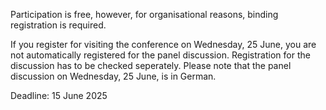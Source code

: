 Participation is free, however, for organisational reasons, binding registration is required.

If you register for visiting the conference on Wednesday, 25 June, you are not automatically registered for the panel discussion. Registration for the discussion has to be checked seperately. Please note that the panel discussion on Wednesday, 25 June, is in German.

Deadline: 15 June 2025
